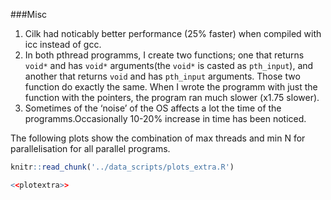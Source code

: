 ###Misc

  1. Cilk had noticably better performance (25% faster) when compiled with icc instead of gcc.
  2. In both pthread programms, I create two functions; one that returns `void*` and has `void*` arguments(the `void*` is casted as `pth_input`), and another that returns `void` and has `pth_input` arguments. Those two function do exactly the same. When I wrote the programm with just the function with the pointers, the program ran much slower (x1.75 slower).
  3. Sometimes of the 'noise' of the OS affects a lot the time of the programms.Occasionally 10-20% increase in time has been noticed.
  
  The following plots show the combination of max threads and min N for parallelisation for all parallel programs.
```r
knitr::read_chunk('../data_scripts/plots_extra.R')
```
```r
<<plotextra>>
```